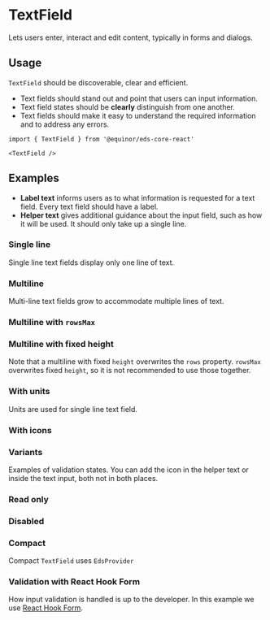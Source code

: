 
# TextField

Lets users enter, interact and edit content, typically in forms and dialogs.

<Links 
    ariaUrl="https://www.w3.org/TR/2017/REC-wai-aria-1.1-20171214/#textbox"
    figmaUrl="https://www.figma.com/file/0bGXR2sCwMVSDNyyzu5BXrO5/UI%E2%80%94User-Interface?node-id=18618%3A6"
    documentationUrl="https://eds.equinor.com/0b0c666ab/p/77e7d5-text-field/b/86826a"
    sourceUrl="https://github.com/equinor/design-system/blob/develop/packages/eds-core-react/src/components/TextField/TextField.tsx"
    npmUrl="https://www.npmjs.com/package/@equinor/eds-core-react"
/>

<Story id="inputs-textfield--introduction" />
<PropsTable />

## Usage

`TextField` should be discoverable, clear and efficient.

<ul>
  <li>Text fields should stand out and point that users can input information.</li>
  <li>Text field states should be <strong>clearly</strong> distinguish from one another.</li>
  <li>Text fields should make it easy to understand the required information and to address any errors.</li>
</ul>

  ```tsx
import { TextField } from '@equinor/eds-core-react'

<TextField />
```

## Examples

<ul>
  <li><strong>Label text</strong> informs users as to what information is requested for a text field. 
      Every text field should have a label.
  </li>
  <li><strong>Helper text</strong> gives additional guidance about the input field, 
      such as how it will be used. It should only take up a single line.
  </li>
</ul>

### Single line

Single line text fields display only one line of text.

<Story id="inputs-textfield--types" />

### Multiline

Multi-line text fields grow to accommodate multiple lines of text.

<Story id="inputs-textfield--multiline" />

### Multiline with `rowsMax`

<Story id="inputs-textfield--multiline-rows-max" />

### Multiline with fixed height

Note that a multiline with fixed `height` overwrites the `rows` property. `rowsMax` overwrites fixed `height`, 
so it is not recommended to use those together.

<Story id="inputs-textfield--multiline-fixed-height" />

### With units 

Units are used for single line text field.

<Story id="inputs-textfield--with-unit" />


### With icons

<Story id="inputs-textfield--with-icons" />

### Variants

Examples of validation states. You can add the icon in the helper text or inside the text input, both not in both places.

<Story id="inputs-textfield--variants" />

### Read only

<Story id="inputs-textfield--read-only" />

### Disabled

<Story id="inputs-textfield--disabled" />

### Compact

Compact `TextField` uses `EdsProvider`

<Story id="inputs-textfield--compact" />

### Validation with React Hook Form

How input validation is handled is up to the developer. In this example we use <a href="https://react-hook-form.com/">React Hook Form</a>.

<Story id="inputs-textfield--validation-with-react-hook-form" />



